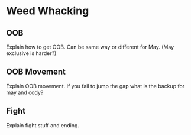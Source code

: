 
# Weed Whacking

## OOB

Explain how to get OOB. Can be same way or different for May. (May exclusive is harder?)

## OOB Movement

Explain OOB movement. If you fail to jump the gap what is the backup for may and cody?

## Fight

Explain fight stuff and ending.
